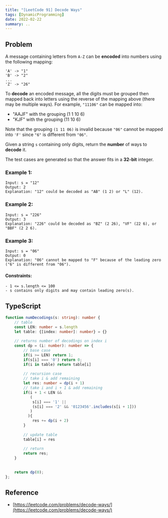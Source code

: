 ```yaml
---
title: "[LeetCode 91] Decode Ways"
tags: [DynamicProgramming]
date: 2022-02-22
summary: ..
---
```


## Problem

A message containing letters from `A-Z` can be **encoded** into numbers using the following mapping:

```
'A' -> "1"
'B' -> "2"
...
'Z' -> "26"
```

To **decode** an encoded message, all the digits must be grouped then mapped
back into letters using the reverse of the mapping above (there may be multiple
ways). For example, `"11106"` can be mapped into:


- "AAJF" with the grouping (1 1 10 6)
- "KJF" with the grouping (11 10 6)

Note that the grouping `(1 11 06)` is invalid because `"06"` cannot be mapped into `'F'` since `"6"` is different from `"06"`.

Given a string `s` containing only digits, return the **number** of ways to **decode** it.

The test cases are generated so that the answer fits in a **32-bit** integer.

### Example 1:

```
Input: s = "12"
Output: 2
Explanation: "12" could be decoded as "AB" (1 2) or "L" (12).
```

### Example 2:

```
Input: s = "226"
Output: 3
Explanation: "226" could be decoded as "BZ" (2 26), "VF" (22 6), or "BBF" (2 2 6).
```

### Example 3:

```
Input: s = "06"
Output: 0
Explanation: "06" cannot be mapped to "F" because of the leading zero ("6" is different from "06").
```
 
#### Constraints:

```
- 1 <= s.length <= 100
- s contains only digits and may contain leading zero(s).
```

## TypeScript

```typescript
function numDecodings(s: string): number {
    // table
    const LEN: number = s.length
    let table: {[index: number]: number} = {}
    
    // returns number of decodings on index i
    const dp = (i: number): number => {
        // base case
        if(i >= LEN) return 1;
        if(s[i] === '0') return 0;
        if(i in table) return table[i]
        
        // recursion case
        // take i & add remaining
        let res: number = dp(i + 1)
        // take i and i + 1 & add remaining
        if(i + 1 < LEN && 
           (
            s[i] === '1' || 
            (s[i] === '2' && '0123456'.includes(s[i + 1]))
           )
          ){
            res += dp(i + 2)
        }
        
        // update table
        table[i] = res
        
        // return
        return res;
    }
    
    
    return dp(0);
};
```

## Reference

- [https://leetcode.com/problems/decode-ways/](https://leetcode.com/problems/decode-ways/)